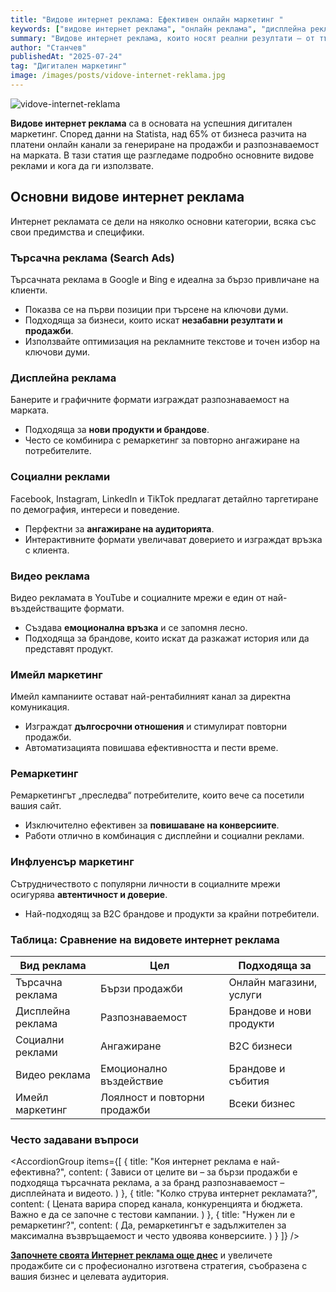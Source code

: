 ```yaml
---
title: "Видове интернет реклама: Ефективен онлайн маркетинг "
keywords: ["видове интернет реклама", "онлайн реклама", "дисплейна реклама", "търсачна реклама", "социални реклами", "видео реклама", "ремаркетинг"]
summary: "Видове интернет реклама, които носят реални резултати – от търсачни до социални реклами. Вижте кои са най-ефективни за вашия бизнес."
author: "Станчев"
publishedAt: "2025-07-24"
tag: "Дигитален маркетинг"
image: /images/posts/vidove-internet-reklama.jpg
---
```

![vidove-internet-reklama](/images/posts/vidove-internet-reklama.jpg)  

<strong>Видове интернет реклама</strong> са в основата на успешния дигитален маркетинг. Според данни на Statista, над 65% от бизнеса разчита на платени онлайн канали за генериране на продажби и разпознаваемост на марката. В тази статия ще разгледаме подробно основните видове реклами и кога да ги използвате.

<Feedback
  title="Важно"
  description="Правилната комбинация от интернет реклами увеличава конверсиите и възвръщаемостта на инвестицията. Тествайте и анализирайте всеки канал."
/>

<h2 id="osnovni-vidove">Основни видове интернет реклама</h2>

Интернет рекламата се дели на няколко основни категории, всяка със свои предимства и специфики.

<h3 id="search-ads">Търсачна реклама (Search Ads)</h3>

Търсачната реклама в Google и Bing е идеална за бързо привличане на клиенти.  
- Показва се на първи позиции при търсене на ключови думи.  
- Подходяща за бизнеси, които искат <strong>незабавни резултати и продажби</strong>.  
- Използвайте оптимизация на рекламните текстове и точен избор на ключови думи.

<h3 id="display-ads">Дисплейна реклама</h3>

Банерите и графичните формати изграждат разпознаваемост на марката.  
- Подходяща за <strong>нови продукти и брандове</strong>.  
- Често се комбинира с ремаркетинг за повторно ангажиране на потребителите.

<h3 id="social-ads">Социални реклами</h3>

Facebook, Instagram, LinkedIn и TikTok предлагат детайлно таргетиране по демография, интереси и поведение.  
- Перфектни за <strong>ангажиране на аудиторията</strong>.  
- Интерактивните формати увеличават доверието и изграждат връзка с клиента.

<h3 id="video-ads">Видео реклама</h3>

Видео рекламата в YouTube и социалните мрежи е един от най-въздействащите формати.  
- Създава <strong>емоционална връзка</strong> и се запомня лесно.  
- Подходяща за брандове, които искат да разкажат история или да представят продукт.

<h3 id="email">Имейл маркетинг</h3>

Имейл кампаниите остават най-рентабилният канал за директна комуникация.  
- Изграждат <strong>дългосрочни отношения</strong> и стимулират повторни продажби.  
- Автоматизацията повишава ефективността и пести време.

<h3 id="remarketing">Ремаркетинг</h3>

Ремаркетингът „преследва“ потребителите, които вече са посетили вашия сайт.  
- Изключително ефективен за <strong>повишаване на конверсиите</strong>.  
- Работи отлично в комбинация с дисплейни и социални реклами.

<h3 id="influencer">Инфлуенсър маркетинг</h3>

Сътрудничеството с популярни личности в социалните мрежи осигурява <strong>автентичност и доверие</strong>.  
- Най-подходящ за B2C брандове и продукти за крайни потребители.

<h3 id="tabela">Таблица: Сравнение на видовете интернет реклама</h3>

<table>
  <thead>
    <tr>
      <th>Вид реклама</th>
      <th>Цел</th>
      <th>Подходяща за</th>
    </tr>
  </thead>
  <tbody>
    <tr>
      <td>Търсачна реклама</td>
      <td>Бързи продажби</td>
      <td>Онлайн магазини, услуги</td>
    </tr>
    <tr>
      <td>Дисплейна реклама</td>
      <td>Разпознаваемост</td>
      <td>Брандове и нови продукти</td>
    </tr>
    <tr>
      <td>Социални реклами</td>
      <td>Ангажиране</td>
      <td>B2C бизнеси</td>
    </tr>
    <tr>
      <td>Видео реклама</td>
      <td>Емоционално въздействие</td>
      <td>Брандове и събития</td>
    </tr>
    <tr>
      <td>Имейл маркетинг</td>
      <td>Лоялност и повторни продажби</td>
      <td>Всеки бизнес</td>
    </tr>
  </tbody>
</table>

<h3 id="faq">Често задавани въпроси</h3>

<AccordionGroup
  items={[
    {
      title: "Коя интернет реклама е най-ефективна?",
      content: (
        <Text onBackground="neutral-weak">
          Зависи от целите ви – за бързи продажби е подходяща търсачната реклама, а за бранд разпознаваемост – дисплейната и видеото.
        </Text>
      )
    },
    {
      title: "Колко струва интернет рекламата?",
      content: (
        <Text onBackground="neutral-weak">
          Цената варира според канала, конкуренцията и бюджета. Важно е да се започне с тестови кампании.
        </Text>
      )
    },
    {
      title: "Нужен ли е ремаркетинг?",
      content: (
        <Text onBackground="neutral-weak">
          Да, ремаркетингът е задължителен за максимална възвръщаемост и често удвоява конверсиите.
        </Text>
      )
    }
  ]}
/>

<p>
<strong><a href="https://stanchev.bg/" target="_blank" rel="noopener">Започнете своята Интернет реклама още днес</a></strong> и увеличете продажбите си с професионално изготвена стратегия, съобразена с вашия бизнес и целевата аудитория.
</p>
